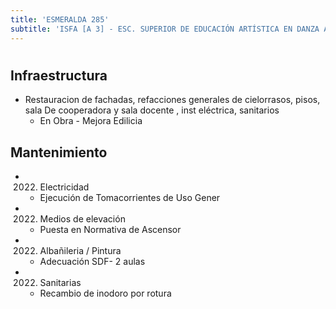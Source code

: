 ```yaml
---
title: 'ESMERALDA 285'
subtitle: 'ISFA [A 3] - ESC. SUPERIOR DE EDUCACIÓN ARTÍSTICA EN DANZA AÍDA VICTORIA MASTRAZZI'
---
```


#
## Infraestructura

* Restauracion de fachadas, refacciones generales de cielorrasos, pisos, sala
De cooperadora y sala docente , inst eléctrica, sanitarios 
    + En Obra - Mejora Edilicia 


## Mantenimiento

*  (2022) Electricidad 
    + Ejecución de Tomacorrientes de Uso Gener

*  (2022) Medios de elevación 
    + Puesta en Normativa de Ascensor

*  (2022) Albañileria / Pintura 
    + Adecuación SDF- 2 aulas

*  (2022) Sanitarias 
    + Recambio de inodoro por rotura







